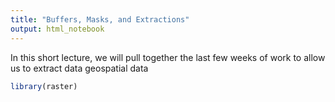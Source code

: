 ```yaml
---
title: "Buffers, Masks, and Extractions"
output: html_notebook
---
```


In this short lecture, we will pull together the last few weeks of work to allow us to extract data geospatial data

```r
library(raster)
```

